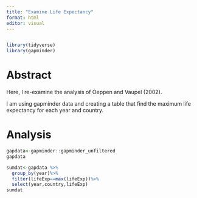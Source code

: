 ```yaml
---
title: "Examine Life Expectancy"
format: html
editor: visual
---
```


```         
```

```r
library(tidyverse)
library(gapminder)
```

# Abstract

Here, I re-examine the analysis of Oeppen and Vaupel (2002).

I am using gapminder data and creating a table that find the maximum life expectancy for each year and country.

# Analysis

```r
gapdata<-gapminder::gapminder_unfiltered
gapdata
```

```r
sumdat<-gapdata %>%
  group_by(year)%>%
  filter(lifeExp==max(lifeExp))%>%
  select(year,country,lifeExp)
sumdat
  
```
